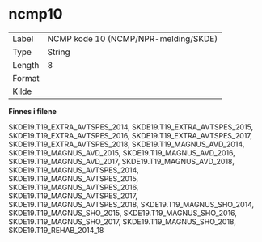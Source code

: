
# ncmp10 {-}

| | |
|----|----|
| Label    | NCMP kode 10 (NCMP/NPR-melding/SKDE) |
| Type     | String |
| Length   | 8    |
| Format   |  |
| Kilde    |   |

**Finnes i filene**

SKDE19.T19_EXTRA_AVTSPES_2014, SKDE19.T19_EXTRA_AVTSPES_2015, SKDE19.T19_EXTRA_AVTSPES_2016, SKDE19.T19_EXTRA_AVTSPES_2017, SKDE19.T19_EXTRA_AVTSPES_2018, SKDE19.T19_MAGNUS_AVD_2014, SKDE19.T19_MAGNUS_AVD_2015, SKDE19.T19_MAGNUS_AVD_2016, SKDE19.T19_MAGNUS_AVD_2017, SKDE19.T19_MAGNUS_AVD_2018, SKDE19.T19_MAGNUS_AVTSPES_2014, SKDE19.T19_MAGNUS_AVTSPES_2015, SKDE19.T19_MAGNUS_AVTSPES_2016, SKDE19.T19_MAGNUS_AVTSPES_2017, SKDE19.T19_MAGNUS_AVTSPES_2018, SKDE19.T19_MAGNUS_SHO_2014, SKDE19.T19_MAGNUS_SHO_2015, SKDE19.T19_MAGNUS_SHO_2016, SKDE19.T19_MAGNUS_SHO_2017, SKDE19.T19_MAGNUS_SHO_2018, SKDE19.T19_REHAB_2014_18

